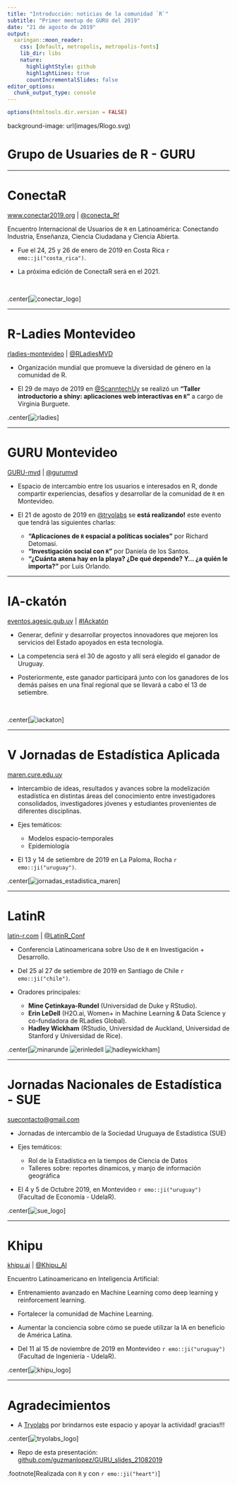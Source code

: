 ```yaml
---
title: "Introducción: noticias de la comunidad `R`"
subtitle: "Primer meetup de GURU del 2019"
date: "21 de agosto de 2019"
output:
  xaringan::moon_reader:
    css: [default, metropolis, metropolis-fonts]
    lib_dir: libs
    nature:
      highlightStyle: github
      highlightLines: true
      countIncrementalSlides: false
editor_options: 
  chunk_output_type: console
---
```


```r
options(htmltools.dir.version = FALSE)
```

background-image: url(images/Rlogo.svg)

# Grupo de Usuaries de R - GURU

---

# ConectaR

[www.conectar2019.org](https://www.conectar2019.org) | [@conecta_Rf](https://twitter.com/conecta_R) 

Encuentro Internacional de Usuarios de `R` en Latinoamérica: Conectando Industria, Enseñanza, Ciencia Ciudadana y Ciencia Abierta.

- Fue el 24, 25 y 26 de enero de 2019 en Costa Rica `r emo::ji("costa_rica")`.

- La próxima edición de ConectaR será en el 2021.

<br>

.center[![conectar_logo](images/conectaR.png)]

---

# R-Ladies Montevideo

[rladies-montevideo](https://www.meetup.com/es-ES/rladies-montevideo/) | [@RLadiesMVD](https://twitter.com/RLadiesMVD)

- Organización mundial que promueve la diversidad de género en la comunidad de R.

- El 29 de mayo de 2019 en [@ScanntechUy](https://twitter.com/ScanntechUy) se realizó un **"Taller introductorio a shiny: aplicaciones web interactivas en `R`"** a cargo de Virginia Burguete.

.center[![rladies](images/rladies-group.jpeg)]

---

# GURU Montevideo

[GURU-mvd](https://www.meetup.com/es-ES/GURU-mvd/) | [@gurumvd](https://twitter.com/gurumvd)

- Espacio de intercambio entre los usuarios e interesados en R, donde compartir experiencias, desafíos y desarrollar de la comunidad de `R` en Montevideo.

- El 21 de agosto de 2019 en [@tryolabs](https://twitter.com/tryolabs) se **está realizando!** este evento que tendrá las siguientes charlas:

  - **"Aplicaciones de `R` espacial a políticas sociales"** por Richard Detomasi.
  - **"Investigación social con `R`"** por Daniela de los Santos.
  - **"¿Cuánta a`R`ena hay en la playa? ¿De qué depende? Y... ¿a quién le importa?"** por Luis Orlando.

---

# IA-ckatón

[eventos.agesic.gub.uy](https://eventos.agesic.gub.uy/event/ia-ckaton-red-gealc-2019-07-21-2019-08-21-15/register) | [#IAckatón](https://twitter.com/hashtag/IAckat%C3%B3n)

- Generar, definir y desarrollar proyectos innovadores que mejoren los servicios del Estado apoyados en esta tecnología.

- La competencia será el 30 de agosto y allí será elegido el ganador de Uruguay.

- Posteriormente, este ganador participará junto con los ganadores de los demás países en una final regional que se llevará a cabo el 13 de setiembre.

<br>

.center[![iackaton](images/iackaton_0.png)]

---

# V Jornadas de Estadística Aplicada

[maren.cure.edu.uy](http://www.maren.cure.edu.uy/jornadas-estadistica/)

- Intercambio de ideas, resultados y avances sobre la modelización estadística en distintas áreas del conocimiento entre investigadores consolidados, investigadores jóvenes y estudiantes provenientes de diferentes disciplinas.

- Ejes temáticos: 
  - Modelos espacio-temporales
  - Epidemiología

- El 13 y 14 de setiembre de 2019 en La Paloma, Rocha `r emo::ji("uruguay")`.

.center[![jornadas_estadistica_maren](images/jornadas_de_estadistica.png)]

---

# LatinR

[latin-r.com](http://latin-r.com) | [@LatinR_Conf](https://twitter.com/LatinR_Conf)

- Conferencia Latinoamericana sobre Uso de `R` en Investigación + Desarrollo.

- Del 25 al 27 de setiembre de 2019 en Santiago de Chile `r emo::ji("chile")`.

- Oradores principales:

  - **Mine Çetinkaya-Rundel** (Universidad de Duke y RStudio).
  - **Erin LeDell** (H2O.ai, Women+ in Machine Learning & Data Science y co-fundadora de RLadies Global).
  - **Hadley Wickham** (RStudio, Universidad de Auckland, Universidad de Stanford y Universidad de Rice).
  
.center[![minarunde](images/minarunde.jpg) ![erinledell](images/erinledell.jpg) ![hadleywickham](images/hadleywickham.jpeg)]

---

# Jornadas Nacionales de Estadística - SUE

[suecontacto@gmail.com](mailto:suecontacto@gmail.com)

- Jornadas de intercambio de la Sociedad Uruguaya de Estadística (SUE)

- Ejes temáticos:
  - Rol de la Estadística en la tiempos de Ciencia de Datos
  - Talleres sobre: reportes dinamicos, y manjo de información geográfica

- El 4 y 5 de Octubre 2019, en Montevideo `r emo::ji("uruguay")` (Facultad de Economía - UdelaR).

.center[![sue_logo](images/suelogo.png)]

---

# Khipu

[khipu.ai](https://khipu.ai) | [@Khipu_AI](https://twitter.com/Khipu_AI)

Encuentro Latinoamericano en Inteligencia Artificial: 

- Entrenamiento avanzado en Machine Learning como deep learning y reinforcement learning.
- Fortalecer la comunidad de Machine Learning.
- Aumentar la conciencia sobre cómo se puede utilizar la IA en beneficio de América Latina.

- Del 11 al 15 de noviembre de 2019 en Montevideo `r emo::ji("uruguay")` (Facultad de Ingeniería - UdelaR).

.center[![khipu_logo](images/khipu_logo.png)]


---

# Agradecimientos

- A [Tryolabs](https://tryolabs.com/) por brindarnos este espacio y apoyar la actividad! gracias!!!

.center[![tryolabs_logo](images/tryolabs_logo.png)]


- Repo de esta presentación: [github.com/guzmanlopez/GURU_slides_21082019](https://github.com/guzmanlopez/GURU_slides_21082019)

.footnote[Realizada con `R` y con `r emo::ji("heart")`]
